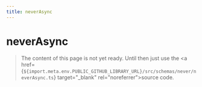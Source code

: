 ```yaml
---
title: neverAsync
---
```


# neverAsync

> The content of this page is not yet ready. Until then just use the <a href={`${import.meta.env.PUBLIC_GITHUB_LIBRARY_URL}/src/schemas/never/neverAsync.ts`} target="\_blank" rel="noreferrer">source code</a>.
